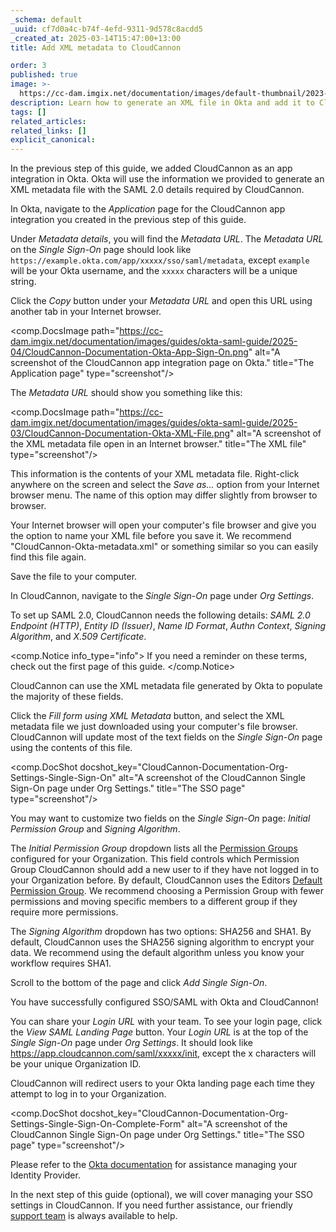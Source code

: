```yaml
---
_schema: default
_uuid: cf7d0a4c-b74f-4efd-9311-9d578c8acdd5
_created_at: 2025-03-14T15:47:00+13:00
title: Add XML metadata to CloudCannon

order: 3
published: true
image: >-
  https://cc-dam.imgix.net/documentation/images/default-thumbnail/2023-Q4/CloudCannon-Documentation-Thumbnail.png
description: Learn how to generate an XML file in Okta and add it to CloudCannon.
tags: []
related_articles:
related_links: []
explicit_canonical:
---
```

In the previous step of this guide, we added CloudCannon as an app integration in Okta. Okta will use the information we provided to generate an XML metadata file with the SAML 2.0 details required by CloudCannon.

In Okta, navigate to the *Application* page for the CloudCannon app integration you created in the previous step of this guide.

Under *Metadata details*, you will find the *Metadata URL*. The *Metadata URL* on the *Single Sign-On* page should look like `https://example.okta.com/app/xxxxx/sso/saml/metadata`, except `example` will be your Okta username, and the `xxxxx` characters will be a unique string.

Click the *Copy* button under your *Metadata URL* and open this URL using another tab in your Internet browser.

<comp.DocsImage path="https://cc-dam.imgix.net/documentation/images/guides/okta-saml-guide/2025-04/CloudCannon-Documentation-Okta-App-Sign-On.png" alt="A screenshot of the CloudCannon app integration page on Okta." title="The Application page" type="screenshot"/>

The *Metadata URL* should show you something like this:

<comp.DocsImage path="https://cc-dam.imgix.net/documentation/images/guides/okta-saml-guide/2025-03/CloudCannon-Documentation-Okta-XML-File.png" alt="A screenshot of the XML metadata file open in an Internet browser." title="The XML file" type="screenshot"/>

This information is the contents of your XML metadata file. Right-click anywhere on the screen and select the *Save as...* option from your Internet browser menu. The name of this option may differ slightly from browser to browser.

Your Internet browser will open your computer's file browser and give you the option to name your XML file before you save it. We recommend "CloudCannon-Okta-metadata.xml" or something similar so you can easily find this file again.

Save the file to your computer.

In CloudCannon, navigate to the *Single Sign-On* page under *Org Settings*.

To set up SAML 2.0, CloudCannon needs the following details: *SAML 2.0 Endpoint (HTTP)*, *Entity ID (Issuer)*, *Name ID Format*, *Authn Context*, *Signing Algorithm*, and *X.509 Certificate*.

<comp.Notice info_type="info">
  If you need a reminder on these terms, check out the first page of this guide.
</comp.Notice>

CloudCannon can use the XML metadata file generated by Okta to populate the majority of these fields.

Click the *Fill form using XML Metadata* button, and select the XML metadata file we just downloaded using your computer's file browser. CloudCannon will update most of the text fields on the *Single Sign-On* page using the contents of this file.

<comp.DocShot docshot_key="CloudCannon-Documentation-Org-Settings-Single-Sign-On" alt="A screenshot of the CloudCannon Single Sign-On page under Org Settings." title="The SSO page" type="screenshot"/>

You may want to customize two fields on the *Single Sign-On* page: *Initial Permission Group* and *Signing Algorithm*.

The *Initial Permission Group* dropdown lists all the <a href="/documentation/articles/what-are-permission-groups/" target="_blank" rel="noopener">Permission Groups</a> configured for your Organization. This field controls which Permission Group CloudCannon should add a new user to if they have not logged in to your Organization before. By default, CloudCannon uses the Editors <a href="/documentation/articles/what-are-default-permission-groups/" target="_blank" rel="noopener">Default Permission Group</a>. We recommend choosing a Permission Group with fewer permissions and moving specific members to a different group if they require more permissions.

The *Signing Algorithm* dropdown has two options: SHA256 and SHA1. By default, CloudCannon uses the SHA256 signing algorithm to encrypt your data. We recommend using the default algorithm unless you know your workflow requires SHA1.

Scroll to the bottom of the page and click *Add Single Sign-On*.

You have successfully configured SSO/SAML with Okta and CloudCannon!

You can share your *Login URL* with your team. To see your login page, click the *View SAML Landing Page* button. Your *Login URL* is at the top of the *Single Sign-On* page under *Org Settings*. It should look like https://app.cloudcannon.com/saml/xxxxx/init, except the x characters will be your unique Organization ID.

CloudCannon will redirect users to your Okta landing page each time they attempt to log in to your Organization.

<comp.DocShot docshot_key="CloudCannon-Documentation-Org-Settings-Single-Sign-On-Complete-Form" alt="A screenshot of the CloudCannon Single Sign-On page under Org Settings." title="The SSO page" type="screenshot"/>

Please refer to the <a href="https://help.okta.com/en-us/content/index.htm" target="_blank" rel="noopener">Okta documentation</a> for assistance managing your Identity Provider.

In the next step of this guide (optional), we will cover managing your SSO settings in CloudCannon. If you need further assistance, our friendly <a href="/support/" target="_blank" rel="noopener">support team</a> is always available to help.